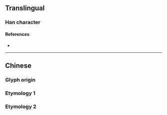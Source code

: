 {{also|場}}
{{character info}}
==Translingual==
{{stroke order|strokes=6}}

===Han character===
{{Han char|rn=32|rad=土|as=03|sn=6|four=|canj=GNSH|ids=⿰土𠃓}}

====References====
* {{Han ref|kx=0224.181|hdz=10421.010|uh=573A|ud=22330}}

----

==Chinese==

===Glyph origin===
{{Han simp|場|f=昜|t=𠃓}}

===Etymology 1===
{{zh-see|場}}

===Etymology 2===
{{zh-see|埸|ss}}